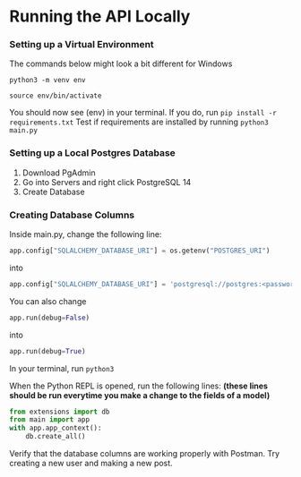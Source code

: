 # Running the API Locally

### Setting up a Virtual Environment

The commands below might look a bit different for Windows

`python3 -m venv env`

`source env/bin/activate`

You should now see (env) in your terminal. If you do, run
`pip install -r requirements.txt`
Test if requirements are installed by running `python3 main.py`

### Setting up a Local Postgres Database

1. Download PgAdmin
2. Go into Servers and right click PostgreSQL 14
3. Create Database

### Creating Database Columns

Inside main.py, change the following line:

```python
app.config["SQLALCHEMY_DATABASE_URI"] = os.getenv("POSTGRES_URI")
```

into

```python
app.config["SQLALCHEMY_DATABASE_URI"] = 'postgresql://postgres:<password_of_database>@localhost/<name_of_database>'
```

You can also change

```python
app.run(debug=False)
```

into

```python
app.run(debug=True)
```

In your terminal, run `python3`

When the Python REPL is opened, run the following lines: **(these lines should be run everytime you make a change to the fields of a model)**

```python
from extensions import db
from main import app
with app.app_context():
    db.create_all()
```


<Callout>
  Verify that the database columns are working properly with Postman. Try
  creating a new user and making a new post.
</Callout>
